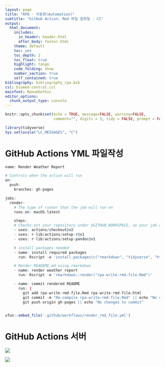 ```yaml
---
layout: page
title: "RPA - 자동화(Automation)"
subtitle: "GitHub Action: Rmd 파일 컴파일 - CI"
output:
  html_document:
    includes:
      in_header: header.html
      after_body: footer.html
    theme: default
    toc: yes
    toc_depth: 2
    toc_float: true
    highlight: tango
    code_folding: show
    number_section: true
    self_contained: true
bibliography: bibliography_rpa.bib
csl: biomed-central.csl
mainfont: NanumGothic
editor_options: 
  chunk_output_type: console
---
```


```r
knitr::opts_chunk$set(echo = TRUE, message=FALSE, warning=FALSE,
                      comment="", digits = 3, tidy = FALSE, prompt = FALSE, fig.align = 'center')

library(tidyverse)
Sys.setlocale("LC_MESSAGES", "C")
```


# GitHub Actions YML 파일작성 {#write-yml-script}


```r
name: Render Weather Report

# Controls when the action will run
on:
  push:
    branches: gh-pages

jobs:
  render:
    # The type of runner that the job will run on
    runs-on: macOS-latest

    steps:
    # Checks-out your repository under $GITHUB_WORKSPACE, so your job can access it
    - uses: actions/checkout@v2
    - uses: r-lib/actions/setup-r@v1
    - uses: r-lib/actions/setup-pandoc@v1

    # install packages needed
    - name: install required packages
      run: Rscript -e 'install.packages(c("rmarkdown", "tidyverse", "httr", "glue", "jsonlite"))'

    # Render READEME.md using rmarkdown
    - name: render weather report
      run: Rscript -e 'rmarkdown::render("rpa-write-rmd-file.Rmd")'

    - name: commit rendered README
      run: |
        git add rpa-write-rmd-file.Rmd rpa-write-rmd-file.html
        git commit -m "Re-compile rpa-write-rmd-file.Rmd" || echo "No changes to commit"
        git push origin gh-pages || echo "No changes to commit"
        
```


```r
xfun::embed_file('.github/workflows/render_rmd_file.yml')
```


# GitHub Actions 서버 {#github-actions-server}


![](fig/weather-github-action-results.png)

![](fig/weather-github-action-results-details.png)
